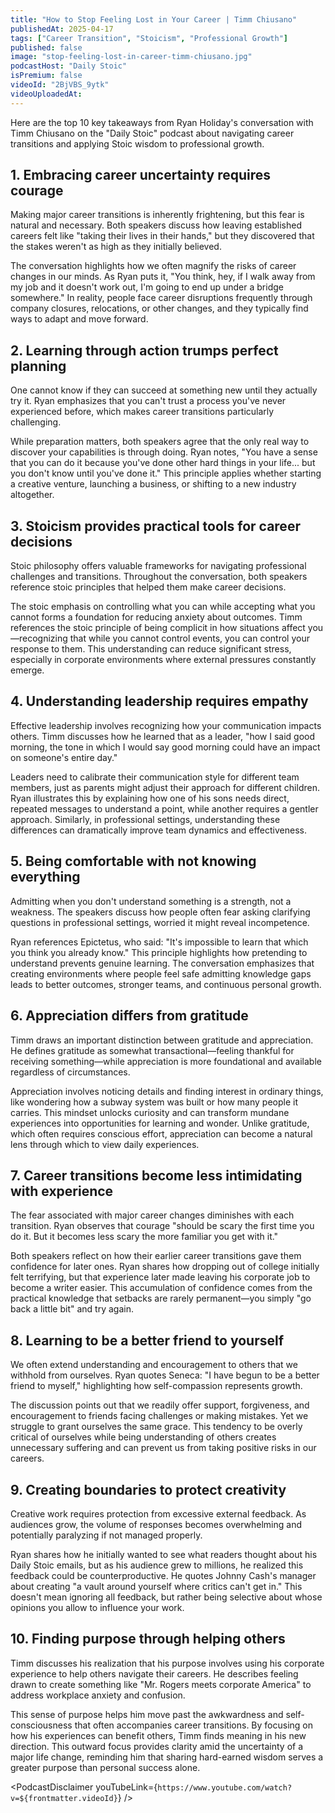 ```yaml
---
title: "How to Stop Feeling Lost in Your Career | Timm Chiusano"
publishedAt: 2025-04-17
tags: ["Career Transition", "Stoicism", "Professional Growth"]
published: false
image: "stop-feeling-lost-in-career-timm-chiusano.jpg"
podcastHost: "Daily Stoic"
isPremium: false
videoId: "2BjVBS_9ytk"
videoUploadedAt:
---
```



<PodcastSummaryPageLayout frontmatter={frontmatter}>

Here are the top 10 key takeaways from Ryan Holiday's conversation with Timm Chiusano on the "Daily Stoic" podcast about navigating career transitions and applying Stoic wisdom to professional growth.

## 1. Embracing career uncertainty requires courage

Making major career transitions is inherently frightening, but this fear is natural and necessary. Both speakers discuss how leaving established careers felt like "taking their lives in their hands," but they discovered that the stakes weren't as high as they initially believed.

The conversation highlights how we often magnify the risks of career changes in our minds. As Ryan puts it, "You think, hey, if I walk away from my job and it doesn't work out, I'm going to end up under a bridge somewhere." In reality, people face career disruptions frequently through company closures, relocations, or other changes, and they typically find ways to adapt and move forward.

## 2. Learning through action trumps perfect planning

One cannot know if they can succeed at something new until they actually try it. Ryan emphasizes that you can't trust a process you've never experienced before, which makes career transitions particularly challenging.

While preparation matters, both speakers agree that the only real way to discover your capabilities is through doing. Ryan notes, "You have a sense that you can do it because you've done other hard things in your life... but you don't know until you've done it." This principle applies whether starting a creative venture, launching a business, or shifting to a new industry altogether.

## 3. Stoicism provides practical tools for career decisions

Stoic philosophy offers valuable frameworks for navigating professional challenges and transitions. Throughout the conversation, both speakers reference stoic principles that helped them make career decisions.

The stoic emphasis on controlling what you can while accepting what you cannot forms a foundation for reducing anxiety about outcomes. Timm references the stoic principle of being complicit in how situations affect you—recognizing that while you cannot control events, you can control your response to them. This understanding can reduce significant stress, especially in corporate environments where external pressures constantly emerge.

## 4. Understanding leadership requires empathy

Effective leadership involves recognizing how your communication impacts others. Timm discusses how he learned that as a leader, "how I said good morning, the tone in which I would say good morning could have an impact on someone's entire day."

Leaders need to calibrate their communication style for different team members, just as parents might adjust their approach for different children. Ryan illustrates this by explaining how one of his sons needs direct, repeated messages to understand a point, while another requires a gentler approach. Similarly, in professional settings, understanding these differences can dramatically improve team dynamics and effectiveness.

## 5. Being comfortable with not knowing everything

Admitting when you don't understand something is a strength, not a weakness. The speakers discuss how people often fear asking clarifying questions in professional settings, worried it might reveal incompetence.

Ryan references Epictetus, who said: "It's impossible to learn that which you think you already know." This principle highlights how pretending to understand prevents genuine learning. The conversation emphasizes that creating environments where people feel safe admitting knowledge gaps leads to better outcomes, stronger teams, and continuous personal growth.

## 6. Appreciation differs from gratitude

Timm draws an important distinction between gratitude and appreciation. He defines gratitude as somewhat transactional—feeling thankful for receiving something—while appreciation is more foundational and available regardless of circumstances.

Appreciation involves noticing details and finding interest in ordinary things, like wondering how a subway system was built or how many people it carries. This mindset unlocks curiosity and can transform mundane experiences into opportunities for learning and wonder. Unlike gratitude, which often requires conscious effort, appreciation can become a natural lens through which to view daily experiences.

## 7. Career transitions become less intimidating with experience

The fear associated with major career changes diminishes with each transition. Ryan observes that courage "should be scary the first time you do it. But it becomes less scary the more familiar you get with it."

Both speakers reflect on how their earlier career transitions gave them confidence for later ones. Ryan shares how dropping out of college initially felt terrifying, but that experience later made leaving his corporate job to become a writer easier. This accumulation of confidence comes from the practical knowledge that setbacks are rarely permanent—you simply "go back a little bit" and try again.

## 8. Learning to be a better friend to yourself

We often extend understanding and encouragement to others that we withhold from ourselves. Ryan quotes Seneca: "I have begun to be a better friend to myself," highlighting how self-compassion represents growth.

The discussion points out that we readily offer support, forgiveness, and encouragement to friends facing challenges or making mistakes. Yet we struggle to grant ourselves the same grace. This tendency to be overly critical of ourselves while being understanding of others creates unnecessary suffering and can prevent us from taking positive risks in our careers.

## 9. Creating boundaries to protect creativity

Creative work requires protection from excessive external feedback. As audiences grow, the volume of responses becomes overwhelming and potentially paralyzing if not managed properly.

Ryan shares how he initially wanted to see what readers thought about his Daily Stoic emails, but as his audience grew to millions, he realized this feedback could be counterproductive. He quotes Johnny Cash's manager about creating "a vault around yourself where critics can't get in." This doesn't mean ignoring all feedback, but rather being selective about whose opinions you allow to influence your work.

## 10. Finding purpose through helping others

Timm discusses his realization that his purpose involves using his corporate experience to help others navigate their careers. He describes feeling drawn to create something like "Mr. Rogers meets corporate America" to address workplace anxiety and confusion.

This sense of purpose helps him move past the awkwardness and self-consciousness that often accompanies career transitions. By focusing on how his experiences can benefit others, Timm finds meaning in his new direction. This outward focus provides clarity amid the uncertainty of a major life change, reminding him that sharing hard-earned wisdom serves a greater purpose than personal success alone.

<PodcastDisclaimer
  youTubeLink={`https://www.youtube.com/watch?v=${frontmatter.videoId}`}
/>

</PodcastSummaryPageLayout>
